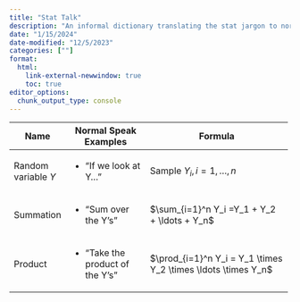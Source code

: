 ```yaml
---
title: "Stat Talk"
description: "An informal dictionary translating the stat jargon to normal speak to formulas"
date: "1/15/2024"
date-modified: "12/5/2023"
categories: [""]
format: 
  html:
    link-external-newwindow: true
    toc: true
editor_options: 
  chunk_output_type: console
---
```


+---------------------+-----------------------------------+---------------------------------------------------------------+
| Name                | Normal Speak Examples             | Formula                                                       |
+=====================+===================================+===============================================================+
| Random variable $Y$ | -   "If we look at Y..."          | Sample $Y_i, i=1,\dots, n$                                    |
+---------------------+-----------------------------------+---------------------------------------------------------------+
| Summation           | -   "Sum over the Y's"            | $\sum_{i=1}^n Y_i =Y_1 + Y_2 + \ldots + Y_n$                  |
+---------------------+-----------------------------------+---------------------------------------------------------------+
| Product             | -   "Take the product of the Y's" | $\prod_{i=1}^n Y_i = Y_1 \times Y_2 \times \ldots \times Y_n$ |
+---------------------+-----------------------------------+---------------------------------------------------------------+
